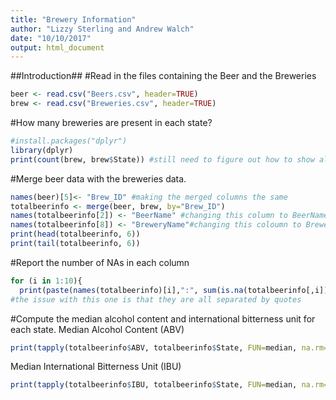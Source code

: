 ```yaml
---
title: "Brewery Information"
author: "Lizzy Sterling and Andrew Walch"
date: "10/10/2017"
output: html_document
---
```

##Introduction##
#Read in the files containing the Beer and the Breweries
```r
beer <- read.csv("Beers.csv", header=TRUE)
brew <- read.csv("Breweries.csv", header=TRUE)
```
#How many breweries are present in each state?
```r
#install.packages("dplyr")
library(dplyr)
print(count(brew, brew$State)) #still need to figure out how to show all of the states and their counts, not just the 
```
#Merge beer data with the breweries data.
```r
names(beer)[5]<- "Brew_ID" #making the merged columns the same
totalbeerinfo <- merge(beer, brew, by="Brew_ID")
names(totalbeerinfo[2]) <- "BeerName" #changing this column to BeerName
names(totalbeerinfo[8]) <- "BreweryName"#changing this coloumn to BreweryName
print(head(totalbeerinfo, 6))
print(tail(totalbeerinfo, 6))
```
#Report the number of NAs in each column
```r
for (i in 1:10){
  print(paste(names(totalbeerinfo)[i],":", sum(is.na(totalbeerinfo[,i]))))}
#the issue with this one is that they are all separated by quotes
```
#Compute the median alcohol content and international bitterness unit for each state.
Median Alcohol Content (ABV)
```r
print(tapply(totalbeerinfo$ABV, totalbeerinfo$State, FUN=median, na.rm=TRUE))
```
Median International Bitterness Unit (IBU)
```r
print(tapply(totalbeerinfo$IBU, totalbeerinfo$State, FUN=median, na.rm=TRUE))
```
